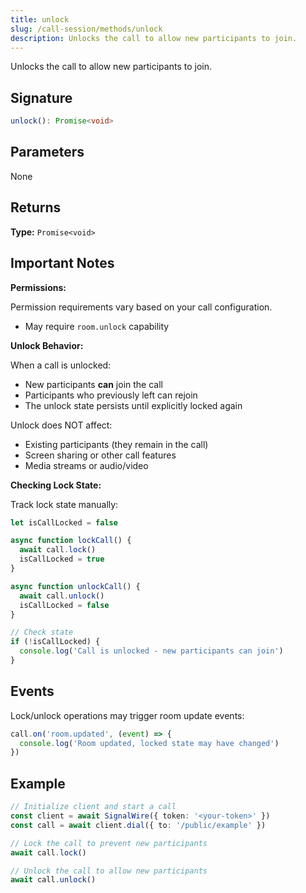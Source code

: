 ```yaml
---
title: unlock
slug: /call-session/methods/unlock
description: Unlocks the call to allow new participants to join.
---
```


Unlocks the call to allow new participants to join.

## Signature

```typescript
unlock(): Promise<void>
```

## Parameters

None

## Returns

**Type:** `Promise<void>`

## Important Notes

**Permissions:**

Permission requirements vary based on your call configuration.
- May require `room.unlock` capability

**Unlock Behavior:**

When a call is unlocked:
- New participants **can** join the call
- Participants who previously left can rejoin
- The unlock state persists until explicitly locked again

Unlock does NOT affect:
- Existing participants (they remain in the call)
- Screen sharing or other call features
- Media streams or audio/video

**Checking Lock State:**

Track lock state manually:

```typescript
let isCallLocked = false

async function lockCall() {
  await call.lock()
  isCallLocked = true
}

async function unlockCall() {
  await call.unlock()
  isCallLocked = false
}

// Check state
if (!isCallLocked) {
  console.log('Call is unlocked - new participants can join')
}
```

## Events

Lock/unlock operations may trigger room update events:

```typescript
call.on('room.updated', (event) => {
  console.log('Room updated, locked state may have changed')
})
```

## Example

```typescript
// Initialize client and start a call
const client = await SignalWire({ token: '<your-token>' })
const call = await client.dial({ to: '/public/example' })

// Lock the call to prevent new participants
await call.lock()

// Unlock the call to allow new participants
await call.unlock()
```
